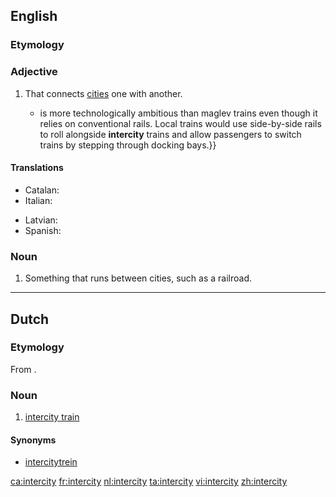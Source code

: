 ==English==

===Etymology===
{{prefix|inter|city}}

===Adjective===
{{en-adj|-}}

# That connects [[cities]] one with another.
#*{{quote-magazine|date=2013-06-01|volume=407|issue=8838
|page=13 (Technology Quarterly)|magazine={{w|The Economist}}
|title=[http://www.economist.com/news/technology-quarterly/21578516-transport-new-train-technologies-are-less-visible-and-spread-less-quickly Ideas coming down the track]
|passage=A “moving platform” scheme{{...}}is more technologically ambitious than maglev trains even though it relies on conventional rails. Local trains would use side-by-side rails to roll alongside '''intercity''' trains and allow passengers to switch trains by stepping through docking bays.}}
#: {{usex|I plan to catch an '''intercity''' train, or bus.|lang=en}}

====Translations====
{{trans-top|that connects cities one with another}}
* Catalan: {{t-|ca|interurbà}}
* Italian: {{t-|it|interurbano}}
{{trans-mid}}
* Latvian: {{t-|lv|starppilsētu}}
* Spanish: {{t-|es|interurbano}}
{{trans-bottom}}

===Noun===
{{en-noun|intercities}}

# Something that runs between cities, such as a railroad.

----

==Dutch==

===Etymology===
From {{etyl|en|nl}} {{term|intercity|lang=en}}.

===Noun===
{{nl-noun|c|intercity's|intercity'tje}}

# [[intercity train]]

====Synonyms====
* [[intercitytrein]]

[[ca:intercity]]
[[fr:intercity]]
[[nl:intercity]]
[[ta:intercity]]
[[vi:intercity]]
[[zh:intercity]]